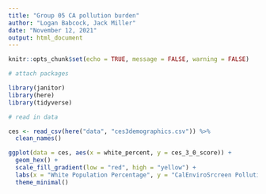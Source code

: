 ```yaml
---
title: "Group 05 CA pollution burden"
author: "Logan Babcock, Jack Miller"
date: "November 12, 2021"
output: html_document
---
```


```r
knitr::opts_chunk$set(echo = TRUE, message = FALSE, warning = FALSE)

# attach packages

library(janitor)
library(here)
library(tidyverse)

```

```r
# read in data

ces <- read_csv(here("data", "ces3demographics.csv")) %>% 
  clean_names()
```

```r
ggplot(data = ces, aes(x = white_percent, y = ces_3_0_score)) +
  geom_hex() + 
  scale_fill_gradient(low = "red", high = "yellow") +
  labs(x = "White Population Percentage", y = "CalEnviroSrcreen Pollution Burden Score", caption = "Figure 1 shows the relationship between the percent of the US population that is white and the community pollution burden score. The pollution burden score is a function of exposure to harmful environmental impacts and the community's socioeconomic characteristics.") +
  theme_minimal()
```

